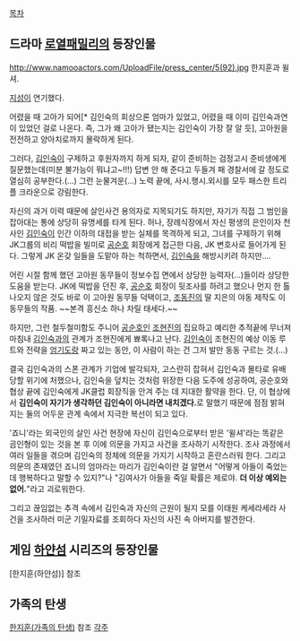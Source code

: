 [[목차]]

== 드라마 [[로열패밀리]]의 등장인물 ==
http://www.namooactors.com/UploadFile/press_center/5(92).jpg
한지훈과 윌셔.

[[지성]]이 연기했다.

어렸을 때 고아가 되어[* 김인숙의 회상으론 엄마가 있었고, 어렸을 때 이미 김인숙과연이 있었던 걸로 나온다. 즉, 그가 왜 고아가 됐는지는 김인숙이 가장 잘 알 듯], 고아원을 전전하고 양아치로까지 몰락하게 된다. 

그러다, [[김인숙]]이 구제하고 후원자까지 하게 되자, 같이 준비하는 검정고시 준비생에게 질문했는데(미분 불가능이 뭐냐고~!!!) 답변 안 해 준다고 두들겨 패 경찰서에 갈 정도로 열심히 공부한다.(...) 그런 눈물겨운(...) 노력 끝에, 사시.행시.외시를 모두 패스한 트리플 크라운으로 강림한다.

자신의 과거 이력 때문에 살인사건 용의자로 지목되기도 하지만, 자기가 직접 그 범인을 잡아대는 통에 상당히 유명세를 타게 된다. 허나, 장례식장에서 자신 평생의 은인이자 천사인 [[김인숙]]이 인간 이하의 대접을 받는 실체를 목격하게 되고, 그녀를 구제하기 위해 JK그룹의 비리 떡밥을 빌미로 [[공순호]] 회장에게 접근한 다음, JK 변호사로 들어가게 된다. 그렇게 JK 온갖 일들을 도맡아 하는 척하면서, [[김인숙]]을 해방시키려 하지만....

어린 시절 함께 했던 고아원 동무들이 정보수집 면에서 상당한 능력자(...)들이라 상당한 도움을 받는다. JK에 떡밥을 던진 후, [[공순호]] 회장이 뒷조사를 하려고 했으나 먼지 한 톨 나오지 않은 것도 바로 이 고아원 동무들 덕택이고, [[조동진]]의 딸 지은의 야동 제작도 이 동무들의 작품. ~~본격 흥신소 하나 차릴 태세다.~~

하지만, 그런 철두철미함도 주니어 [[공순호]]인 [[조현진]]의 집요하고 예리한 추적끝에 무너져 마침내 [[김인숙]]과의 관계가 조현진에게 뾰록나고 난다. [[김인숙]]이 조현진의 예상 이동 루트와 전략을 [[엄기도]]랑 짜고 있는 동안, 이 사람이 하는 건 그저 발만 동동 구르는 것.(...)

결국 김인숙과의 스폰 관계가 기업에 발각되자, 고스란히 잡혀서 김인숙과 몰타로 유배당할 위기에 처했으나, 김인숙을 덮치는 것처럼 위장한 다음 도주에 성공하여, 공순호와 협상 끝에 김인숙에게 JK클럽 회장직을 안겨 주는 데 지대한 활약을 한다. 단, 이 협상에서 '''김인숙이 자기가 생각하던 김인숙이 아니라면 내치겠다.'''로 말했기 때문에 점점 밝혀지는 둘의 어두운 관계 속에서 지극한 복선이 되고 있다.

'죠니'라는 외국인의 살인 사건 현장에 자신이 김인숙으로부터 받은 '윌셔'라는 똑같은 곰인형이 있는 것을 본 후 이에 의문을 가지고 사건을 조사하기 시작한다. 조사 과정에서 여러 일들을 겪으며 김인숙의 정체에 의문을 가지기 시작하고 혼란스러워 한다. 그리고 의문의 존재였던 죠니의 엄마라는 마리가 김인숙이란 걸 알면서 "어떻게 아들이 죽었는데 행복하다고 말할 수 있지?"나  "김여사가 아들을 죽일 확률은 제로야. '''더 이상 예외는 없어.'''"라고 괴로워한다.

그리고 끊임없는 추격 속에서 김인숙과 자신의 근원이 될지 모를 이태원 케세라세라 사건을 조사하러 미군 기밀자료를 조회하다 자신의 사진 속 아버지를 발견한다.

== 게임 [[하얀섬]] 시리즈의 등장인물 ==
[한지훈(하얀섬)] 참조

== 가족의 탄생 ==
[[한지훈(가족의 탄생)]] 참조
[[각주]]
